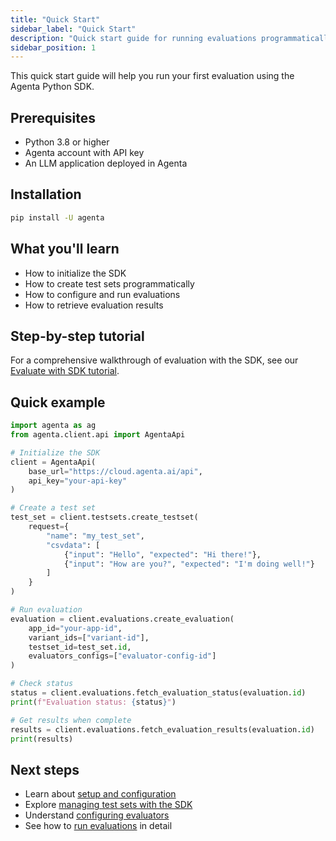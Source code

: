 ```yaml
---
title: "Quick Start"
sidebar_label: "Quick Start"
description: "Quick start guide for running evaluations programmatically with the Agenta SDK"
sidebar_position: 1
---
```


This quick start guide will help you run your first evaluation using the Agenta Python SDK.

## Prerequisites

- Python 3.8 or higher
- Agenta account with API key
- An LLM application deployed in Agenta

## Installation

```bash
pip install -U agenta
```

## What you'll learn

- How to initialize the SDK
- How to create test sets programmatically
- How to configure and run evaluations
- How to retrieve evaluation results

## Step-by-step tutorial

For a comprehensive walkthrough of evaluation with the SDK, see our [Evaluate with SDK tutorial](/tutorials/sdk/evaluate-with-SDK).

## Quick example

```python
import agenta as ag
from agenta.client.api import AgentaApi

# Initialize the SDK
client = AgentaApi(
    base_url="https://cloud.agenta.ai/api",
    api_key="your-api-key"
)

# Create a test set
test_set = client.testsets.create_testset(
    request={
        "name": "my_test_set",
        "csvdata": [
            {"input": "Hello", "expected": "Hi there!"},
            {"input": "How are you?", "expected": "I'm doing well!"}
        ]
    }
)

# Run evaluation
evaluation = client.evaluations.create_evaluation(
    app_id="your-app-id",
    variant_ids=["variant-id"],
    testset_id=test_set.id,
    evaluators_configs=["evaluator-config-id"]
)

# Check status
status = client.evaluations.fetch_evaluation_status(evaluation.id)
print(f"Evaluation status: {status}")

# Get results when complete
results = client.evaluations.fetch_evaluation_results(evaluation.id)
print(results)
```

## Next steps

- Learn about [setup and configuration](/evaluation/evaluation-from-sdk/setup-configuration)
- Explore [managing test sets with the SDK](/evaluation/evaluation-from-sdk/managing-test-sets)
- Understand [configuring evaluators](/evaluation/evaluation-from-sdk/configuring-evaluators)
- See how to [run evaluations](/evaluation/evaluation-from-sdk/running-evaluations) in detail
